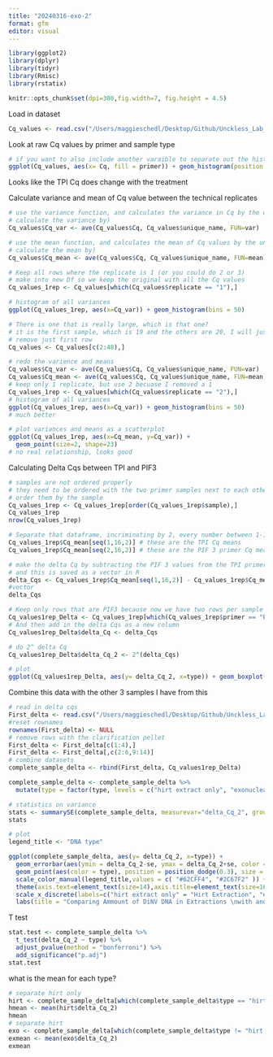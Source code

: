 ```yaml
---
title: "20240316-exo-2"
format: gfm
editor: visual
---
```


```r
library(ggplot2)
library(dplyr)
library(tidyr)
library(Rmisc)
library(rstatix)
```

```r
knitr::opts_chunk$set(dpi=300,fig.width=7, fig.height = 4.5)
```

Load in dataset

```r
Cq_values <- read.csv("/Users/maggieschedl/Desktop/Github/Unckless_Lab_Resources/qPCR_analysis/20240316-exo-2/20240316-exo-2-qPCR.csv")

```

Look at raw Cq values by primer and sample type

```r
# if you want to also include another varaible to separate out the histogram by, you can include a facet 
ggplot(Cq_values, aes(x= Cq, fill = primer)) + geom_histogram(position = "dodge") + facet_grid(~type) 
```

Looks like the TPI Cq does change with the treatment

Calculate variance and mean of Cq value between the technical replicates

```r
# use the variance function, and calculates the variance in Cq by the unique.name (each sample/primer has 3 Cq values to 
# calculate the variance by)
Cq_values$Cq_var <- ave(Cq_values$Cq, Cq_values$unique_name, FUN=var)

# use the mean function, and calculates the mean of Cq values by the unique.name (each sample/primer has 3 Cq values to 
# calculate the mean by)
Cq_values$Cq_mean <- ave(Cq_values$Cq, Cq_values$unique_name, FUN=mean)

# Keep all rows where the replicate is 1 (or you could do 2 or 3)
# make into new Df so we keep the original with all the Cq values
Cq_values_1rep <- Cq_values[which(Cq_values$replicate == "1"),]

# histogram of all variances
ggplot(Cq_values_1rep, aes(x=Cq_var)) + geom_histogram(bins = 50)

# There is one that is really large, which is that one?
# it is the first sample, which is 19 and the others are 20, I will just remove that one sample 
# remove just first row 
Cq_values <- Cq_values[c(2:48),]

# redo the varience and means 
Cq_values$Cq_var <- ave(Cq_values$Cq, Cq_values$unique_name, FUN=var)
Cq_values$Cq_mean <- ave(Cq_values$Cq, Cq_values$unique_name, FUN=mean)
# keep only 1 replicate, but use 2 becuase I removed a 1 
Cq_values_1rep <- Cq_values[which(Cq_values$replicate == "2"),]
# histogram of all variances
ggplot(Cq_values_1rep, aes(x=Cq_var)) + geom_histogram(bins = 50)
# much better

# plot variances and means as a scatterplot 
ggplot(Cq_values_1rep, aes(x=Cq_mean, y=Cq_var)) +
  geom_point(size=2, shape=23)
# no real relationship, looks good 

```

Calculating Delta Cqs between TPI and PIF3

```r
# samples are not ordered properly
# they need to be ordered with the two primer samples next to each other for each sample 
# order them by the sample
Cq_values_1rep <- Cq_values_1rep[order(Cq_values_1rep$sample),]
Cq_values_1rep
nrow(Cq_values_1rep)

# Separate that dataframe, incriminating by 2, every number between 1-16 (number of rows in dataframe)
Cq_values_1rep$Cq_mean[seq(1,16,2)] # these are the TPI Cq means 
Cq_values_1rep$Cq_mean[seq(2,16,2)] # these are the PIF 3 primer Cq means 

# make the delta Cq by subtracting the PIF 3 values from the TPI primer values
# and this is saved as a vector in R 
delta_Cqs <- Cq_values_1rep$Cq_mean[seq(1,16,2)] - Cq_values_1rep$Cq_mean[seq(2,16,2)]
#vector
delta_Cqs

# Keep only rows that are PIF3 because now we have two rows per sample
Cq_values1rep_Delta <- Cq_values_1rep[which(Cq_values_1rep$primer == "PIF 3"),]
# And then add in the delta Cqs as a new column
Cq_values1rep_Delta$delta_Cq <- delta_Cqs

# do 2^ delta Cq
Cq_values1rep_Delta$delta_Cq_2 <- 2^(delta_Cqs)

# plot 
ggplot(Cq_values1rep_Delta, aes(y= delta_Cq_2, x=type)) + geom_boxplot()  + theme_linedraw() + geom_point(position="jitter", size=3) 

```

Combine this data with the other 3 samples I have from this

```r
# read in delta cqs 
First_delta <- read.csv("/Users/maggieschedl/Desktop/Github/Unckless_Lab_Resources/qPCR_analysis/20240316-exo-2/20240112-exo-qPCR-delta.csv")
#reset rownames 
rownames(First_delta) <- NULL
# remove rows with the clarification pellet 
First_delta <- First_delta[c(1:4),]
First_delta <- First_delta[,c(2:6,9:14)]
# combine datasets 
complete_sample_delta <- rbind(First_delta, Cq_values1rep_Delta)

complete_sample_delta <- complete_sample_delta %>% 
  mutate(type = factor(type, levels = c("hirt extract only", "exonuclease treated")))

# statistics on variance 
stats <- summarySE(complete_sample_delta, measurevar="delta_Cq_2", groupvars=c("type"))
stats

# plot 
legend_title <- "DNA type"

ggplot(complete_sample_delta, aes(y= delta_Cq_2, x=type)) +
  geom_errorbar(aes(ymin = delta_Cq_2-se, ymax = delta_Cq_2+se, color = type),data = stats, position = position_dodge(0.3), width = 0.2)+
  geom_point(aes(color = type), position = position_dodge(0.3), size = 3) +
  scale_color_manual(legend_title,values = c( "#62CFF4", "#2C67F2" )) + theme_light() + 
  theme(axis.text=element_text(size=14),axis.title=element_text(size=16), legend.position = "none") +
  scale_x_discrete(labels=c("hirt extract only" = "Hirt Extraction", "exonuclease treated" = "Hirt Extracted and \nExonuclease Treated")) +
  labs(title = "Comparing Ammount of DiNV DNA in Extractions \nwith and without Exonuclase V Treatment",y = "Relative Amount of DiNV to \nHost Genome", x = "DNA Sample Type") 

```

T test
```r
stat.test <- complete_sample_delta %>%
  t_test(delta_Cq_2 ~ type) %>%
  adjust_pvalue(method = "bonferroni") %>%
  add_significance("p.adj")
stat.test
```

what is the mean for each type?

```r
# separate hirt only
hirt <- complete_sample_delta[which(complete_sample_delta$type == "hirt extract only"),]
hmean <- mean(hirt$delta_Cq_2)
hmean
# separate hirt 
exo <- complete_sample_delta[which(complete_sample_delta$type != "hirt extract only"),]
exmean <- mean(exo$delta_Cq_2)
exmean
```

